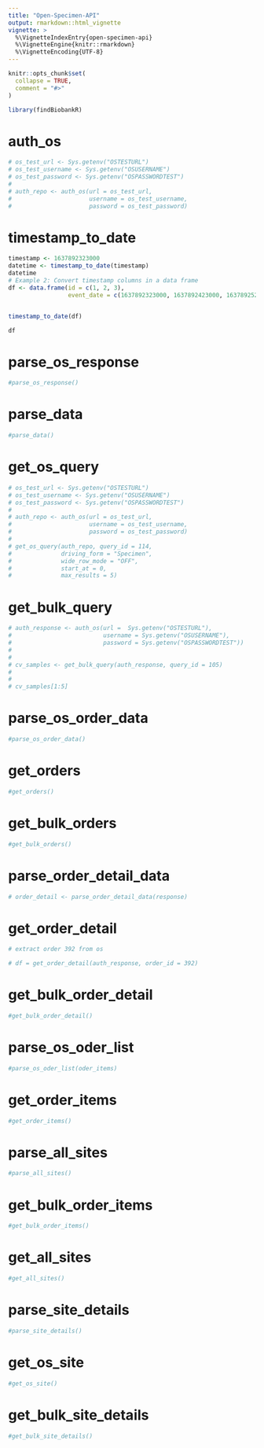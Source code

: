 ```yaml
---
title: "Open-Specimen-API"
output: rmarkdown::html_vignette
vignette: >
  %\VignetteIndexEntry{open-specimen-api}
  %\VignetteEngine{knitr::rmarkdown}
  %\VignetteEncoding{UTF-8}
---
```


```r
knitr::opts_chunk$set(
  collapse = TRUE,
  comment = "#>"
)
```

```r
library(findBiobankR)
```

<!-- WARNING - This vignette is generated by {fusen} from dev/OpenSpecimenAPI.Rmd: do not edit by hand -->

# auth_os

```r

# os_test_url <- Sys.getenv("OSTESTURL")
# os_test_username <- Sys.getenv("OSUSERNAME")
# os_test_password <- Sys.getenv("OSPASSWORDTEST")
# 
# auth_repo <- auth_os(url = os_test_url,
#                      username = os_test_username,
#                      password = os_test_password)

```

# timestamp_to_date

```r

timestamp <- 1637892323000
datetime <- timestamp_to_date(timestamp)
datetime
# Example 2: Convert timestamp columns in a data frame
df <- data.frame(id = c(1, 2, 3),
                 event_date = c(1637892323000, 1637892423000, 1637892523000))


timestamp_to_date(df)

df
```

# parse_os_response

```r
#parse_os_response()
```

# parse_data

```r
#parse_data()
```

# get_os_query

```r

# os_test_url <- Sys.getenv("OSTESTURL")
# os_test_username <- Sys.getenv("OSUSERNAME")
# os_test_password <- Sys.getenv("OSPASSWORDTEST")
# 
# auth_repo <- auth_os(url = os_test_url,
#                      username = os_test_username,
#                      password = os_test_password)
# 
# get_os_query(auth_repo, query_id = 114,
#              driving_form = "Specimen",
#              wide_row_mode = "OFF",
#              start_at = 0,
#              max_results = 5)
```

# get_bulk_query

```r


# auth_response <- auth_os(url =  Sys.getenv("OSTESTURL"),
#                          username = Sys.getenv("OSUSERNAME"),
#                          password = Sys.getenv("OSPASSWORDTEST"))
# 
# 
# cv_samples <- get_bulk_query(auth_response, query_id = 105)
#   
# 
# cv_samples[1:5]
```

# parse_os_order_data

```r
#parse_os_order_data()
```

# get_orders

```r
#get_orders()
```

# get_bulk_orders

```r
#get_bulk_orders()
```

# parse_order_detail_data

```r

# order_detail <- parse_order_detail_data(response)

```

# get_order_detail

```r
# extract order 392 from os

# df = get_order_detail(auth_response, order_id = 392)

```

# get_bulk_order_detail

```r
#get_bulk_order_detail()
```

# parse_os_oder_list

```r

#parse_os_oder_list(oder_items)

```

# get_order_items

```r
#get_order_items()
```

# parse_all_sites

```r
#parse_all_sites()
```

# get_bulk_order_items

```r
#get_bulk_order_items()
```

# get_all_sites

```r
#get_all_sites()
```

# parse_site_details

```r
#parse_site_details()
```

# get_os_site

```r
#get_os_site()
```

# get_bulk_site_details

```r
#get_bulk_site_details()
```

